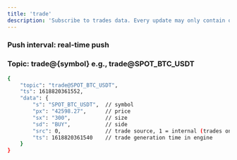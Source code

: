 ```yaml
---
title: 'trade'
description: 'Subscribe to trades data. Every update may only contain one trade.'
---
```




### Push interval: real-time push

### Topic: trade@{symbol} e.g., trade@SPOT_BTC_USDT
<RequestExample>

```bash
{
    "topic": "trade@SPOT_BTC_USDT",
    "ts": 1618820361552,
    "data": {
        "s": "SPOT_BTC_USDT",  // symbol
        "px": "42598.27",      // price
        "sx": "300",           // size
        "sd": "BUY",           // side
        "src": 0,              // trade source, 1 = internal (trades on WOO X), 0 = external (trades from aggregrated sources)
        "ts": 1618820361540    // trade generation time in engine
    }
}
```

</RequestExample>



